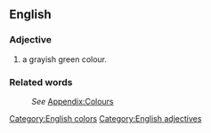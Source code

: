 ==English==
[[Category:English colors]]

===Adjective===
[[Category:English adjectives]]
#a grayish green colour.

===Related words===
:''See'' [[Wiktionary_Appendix:Colours|Appendix:Colours]]